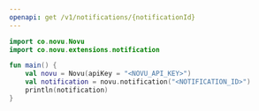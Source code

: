 ```yaml
---
openapi: get /v1/notifications/{notificationId}
---
```


<Snippet file="apikey-warning.mdx" />

<RequestExample>

```kotlin Kotlin
import co.novu.Novu
import co.novu.extensions.notification

fun main() {
    val novu = Novu(apiKey = "<NOVU_API_KEY>")
    val notification = novu.notification("<NOTIFICATION_ID>")
    println(notification)
}
```

</RequestExample>